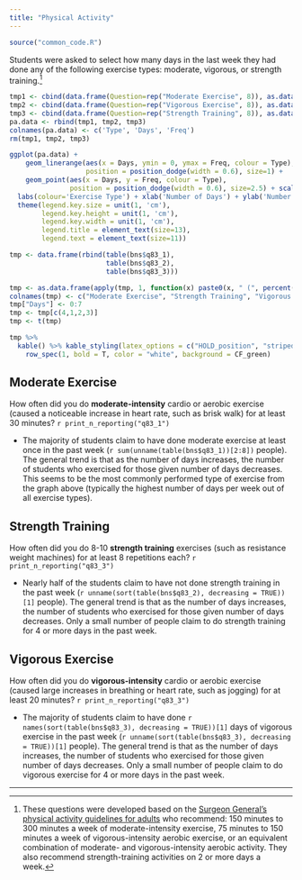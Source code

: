 ```yaml
---
title: "Physical Activity"
---
```


```r
source("common_code.R")

```

Students were asked to select how many days in the last week they had done any of the following exercise types: moderate, vigorous, or strength training.[^1]

```r
tmp1 <- cbind(data.frame(Question=rep("Moderate Exercise", 8)), as.data.frame(table(bns[["q83_1"]])))
tmp2 <- cbind(data.frame(Question=rep("Vigorous Exercise", 8)), as.data.frame(table(bns[["q83_2"]])))
tmp3 <- cbind(data.frame(Question=rep("Strength Training", 8)), as.data.frame(table(bns[["q83_3"]])))
pa.data <- rbind(tmp1, tmp2, tmp3)
colnames(pa.data) <- c('Type', 'Days', 'Freq')
rm(tmp1, tmp2, tmp3)

ggplot(pa.data) +
    geom_linerange(aes(x = Days, ymin = 0, ymax = Freq, colour = Type), 
                   position = position_dodge(width = 0.6), size=1) +
    geom_point(aes(x = Days, y = Freq, colour = Type),
               position = position_dodge(width = 0.6), size=2.5) + scale_color_manual(values=c("#336699", "#000000", "#b5d43b")) +
  labs(colour='Exercise Type') + xlab('Number of Days') + ylab('Number of Students') + theme_bw() +
  theme(legend.key.size = unit(1, 'cm'), 
        legend.key.height = unit(1, 'cm'), 
        legend.key.width = unit(1, 'cm'), 
        legend.title = element_text(size=13),
        legend.text = element_text(size=11))


```

```r
tmp <- data.frame(rbind(table(bns$q83_1),
                        table(bns$q83_2),
                        table(bns$q83_3)))

tmp <- as.data.frame(apply(tmp, 1, function(x) paste0(x, " (", percent(x/sum(x), accuracy = 0.1), ")")))
colnames(tmp) <- c("Moderate Exercise", "Strength Training", "Vigorous Training")
tmp["Days"] <- 0:7
tmp <- tmp[c(4,1,2,3)]
tmp <- t(tmp)

tmp %>%
  kable() %>% kable_styling(latex_options = c("HOLD_position", "striped", "bordered", "hover"))  %>%  
    row_spec(1, bold = T, color = "white", background = CF_green) 


```

## Moderate Exercise

How often did you do **moderate-intensity** cardio or aerobic exercise (caused a noticeable increase in heart rate, such as brisk walk) for at least 30 minutes? `r print_n_reporting("q83_1")`

-   The majority of students claim to have done moderate exercise at least once in the past week (`r sum(unname(table(bns$q83_1))[2:8])` people). The general trend is that as the number of days increases, the number of students who exercised for those given number of days decreases. This seems to be the most commonly performed type of exercise from the graph above (typically the highest number of days per week out of all exercise types).

## Strength Training

How often did you do 8-10 **strength training** exercises (such as resistance weight machines) for at least 8 repetitions each? `r print_n_reporting("q83_3")`

-    Nearly half of the students claim to have not done strength training in the past week (`r unname(sort(table(bns$q83_2), decreasing = TRUE))[1]` people). The general trend is that as the number of days increases, the number of students who exercised for those given number of days decreases. Only a small number of people claim to do strength training for 4 or more days in the past week.

## Vigorous Exercise

How often did you do **vigorous-intensity** cardio or aerobic exercise (caused large increases in breathing or heart rate, such as jogging) for at least 20 minutes? `r print_n_reporting("q83_3")`

-   The majority of students claim to have done `r names(sort(table(bns$q83_3), decreasing = TRUE))[1]` days of vigorous exercise in the past week (`r unname(sort(table(bns$q83_3), decreasing = TRUE))[1]` people). The general trend is that as the number of days increases, the number of students who exercised for those given number of days decreases. Only a small number of people claim to do vigorous exercise for 4 or more days in the past week.

---

[^1]: These questions were developed based on the [Surgeon General's physical activity guidelines for adults](https://health.gov/sites/default/files/2019-09/Physical_Activity_Guidelines_2nd_edition.pdf) who recommend: 150 minutes to 300 minutes a week of moderate-intensity exercise, 75 minutes to 150 minutes a week of vigorous-intensity aerobic exercise, or an equivalent combination of moderate- and vigorous-intensity aerobic activity. They also recommend strength-training activities on 2 or more days a week.
